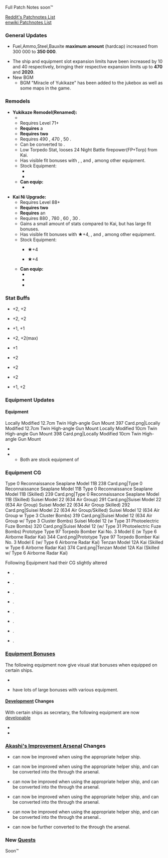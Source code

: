 {{Update|pagename={{{pagename|}}}
|banner = 
|maintenance_start = {{Maintenance|start|short=true}}
|maintenance_end = {{Maintenance|end|short=true}}
}}

Full Patch Notes soon™

[https://www.reddit.com/r/kancolle/comments/jtepgj/news_1113_patchnote/ Reddit's Patchnotes List]<br>
[https://en.kancollewiki.net/Game_Updates/2020/November_13th enwiki Patchnotes List]

===General Updates===
*{{Fuel}}Fuel,{{Ammo}}Ammo,{{Steel}}Steel,{{Bauxite}}Bauxite '''maximum amount''' (hardcap) increased from 300 000 to '''350 000'''.
*The ship and equipment slot expansion limits have been increased by 10 and 40 respectively, bringing their respective expansion limits up to '''470''' and '''2020'''.
*New BGM
**BGM "Miracle of Yukikaze" has been added to the jukebox as well as some maps in the game.

{{clear}}
==={{ShipLink|Dan Yang/|Yukikaze/Kai Ni|text=Dan Yang/Yukikaze Kai Ni}} Remodels===
{{SeasonalGallery|slideshow=true|Dan Yang/}}
*'''Yukikaze Remodel(Renamed): {{ShipLink|Dan Yang/}}'''
**{{Color|Red|Not recommended to remodel unless ready for Kai Ni}}
**Requires Level 71+
**'''Requires''' a {{EquipmentCardKai|Remodel Blueprint|icon=true|size=25px}}{{EquipmentLink|Remodel Blueprint|text=Blueprint}}
**'''Requires two''' {{EquipmentCardKai|New Model Armament Material|icon=true|size=25px}}{{EquipmentLink|New Model Armament Material}}
**Requires 490 {{ammo}}, 470 {{steel}}, 50 {{devmat}}.
**Can be converted to {{ShipLink|Yukikaze/Kai Ni}}.
**Low Torpedo Stat, looses 24 Night Battle firepower(FP+Torp) from Kai.
**Has visible fit bonuses with {{EquipmentLink|Locally Modified 12.7cm Twin High-angle Gun Mount}}, {{EquipmentLink|Locally Modified 10cm Twin High-angle Gun Mount}}, and {{EquipmentLink|61cm Quadruple (Oxygen) Torpedo Mount Late Model}}, among other equipment.
**Stock Equipment:
***{{EquipmentLink|Locally Modified 12.7cm Twin High-angle Gun Mount|text=true|image=50px}}
***{{EquipmentLink|Locally Modified 10cm Twin High-angle Gun Mount|text=true|image=50px}}
**'''Can equip:'''
*** {{CommandFacility}}{{EquipmentLink|Fleet Command Facility|Striking Force Fleet Command Facility|size=150px}}

{{SeasonalGallery|slideshow=true|Yukikaze/Kai Ni}}
*'''Kai Ni Upgrade: {{ShipLink|Yukikaze/Kai Ni}}'''
**Requires Level 88+
**'''Requires two''' {{EquipmentCardKai|Remodel Blueprint|icon=true|size=25px}}{{EquipmentLink|Remodel Blueprint|text=Blueprints}}
**'''Requires''' an {{EquipmentCardKai|Action Report|icon=true|size=25px}}{{EquipmentLink|Action Report}}
**Requires 880 {{ammo}}, 780 {{steel}}, 60 {{devmat}}, 30 {{Conmat}}.
**Gains a small amount of stats compared to Kai, but has large fit bonuses.
**Has visible fit bonuses with {{EquipmentLink|10cm Twin High-angle Gun Mount + Anti-Aircraft Fire Director}} ★+4, {{EquipmentLink|12.7cm Twin Gun Mount Model C Kai 2}}, and {{EquipmentLink|61cm Quadruple (Oxygen) Torpedo Mount Late Model}}, among other equipment.
**Stock Equipment:
***{{EquipmentLink|10cm Twin High-angle Gun Mount + Anti-Aircraft Fire Director|text=true|image=50px}} ★+4
***{{EquipmentLink|12.7cm Single High-angle Gun Mount Kai 2|text=true|image=50px}} ★+4
**'''Can equip:'''
*** {{CommandFacility}}{{EquipmentLink|Fleet Command Facility|Striking Force Fleet Command Facility|size=150px}}
*** {{ArmorEquipment}}{{EquipmentLink|Anti-torpedo Bulge (Medium)|New Kanhon Design Anti-torpedo Bulge (Medium)|Arctic Camouflage (+ Arctic Equipment)|link=List_of_Anti-Torpedo_Bulges_by_stats|text=Medium Buldges|size=100px}}
*** {{SpecialAmphibiousTank}}{{EquipmentLink|Special Type 2 Amphibious Tank|size=150px}}

{{Clear}}

===Stat Buffs===
*{{ShipLink|Isokaze B Kai}} +2{{Firepower}}, +2{{Torpedo}}
*{{ShipLink|Hamakaze B Kai}} +2{{Firepower}}, +2{{LOS}}
*{{ShipLink|Shigure Kai Ni}} +1{{Firepower}}, +1{{Torpedo}}
*{{ShipLink|Asashimo Kai Ni}} +2{{AA}}, +2{{Luck}}(max)
*{{ShipLink|Agano Kai}} +1{{Firepower}}
*{{ShipLink|Noshiro Kai}} +2{{Firepower}}
*{{ShipLink|Yahagi Kai}} +2{{Firepower}}
*{{ShipLink|Sakawa Kai}} +2{{Firepower}}
*{{ShipLink|Shinshuu Maru Kai}} +1{{Firepower}}, +2{{AA}}

{{Clear}}

===Equipment Updates===
===={{new}} Equipment====
<gallery type="slideshow">
Locally Modified 12.7cm Twin High-angle Gun Mount 397 Card.png|{{new}}Locally Modified 12.7cm Twin High-angle Gun Mount
Locally Modified 10cm Twin High-angle Gun Mount 398 Card.png|{{new}}Locally Modified 10cm Twin High-angle Gun Mount
</gallery>
*{{EquipmentLink|Locally Modified 12.7cm Twin High-angle Gun Mount}}
*{{EquipmentLink|Locally Modified 10cm Twin High-angle Gun Mount}}
**Both are stock equipment of {{ShipLink|Dan Yang}}

==={{Updated}} Equipment CG ===
<gallery type="slideshow">
Type 0 Reconnaissance Seaplane Model 11B 238 Card.png|Type 0 Reconnaissance Seaplane Model 11B
Type 0 Reconnaissance Seaplane Model 11B (Skilled) 239 Card.png|Type 0 Reconnaissance Seaplane Model 11B (Skilled)
Suisei Model 22 (634 Air Group) 291 Card.png|Suisei Model 22 (634 Air Group)
Suisei Model 22 (634 Air Group Skilled) 292 Card.png|Suisei Model 22 (634 Air Group/Skilled)
Suisei Model 12 (634 Air Group w Type 3 Cluster Bombs) 319 Card.png|Suisei Model 12 (634 Air Group w/ Type 3 Cluster Bombs)
Suisei Model 12 (w Type 31 Photoelectric Fuze Bombs) 320 Card.png|Suisei Model 12 (w/ Type 31 Photoelectric Fuze Bombs)
Prototype Type 97 Torpedo Bomber Kai No. 3 Model E (w Type 6 Airborne Radar Kai) 344 Card.png|Prototype Type 97 Torpedo Bomber Kai No. 3 Model E (w/ Type 6 Airborne Radar Kai)
Tenzan Model 12A Kai (Skilled w Type 6 Airborne Radar Kai) 374 Card.png|Tenzan Model 12A Kai (Skilled w/ Type 6 Airborne Radar Kai)
</gallery>
Following Equipment had their CG slightly altered
*{{EquipmentLink|Type 0 Reconnaissance Seaplane Model 11B}}.
*{{EquipmentLink|Type 0 Reconnaissance Seaplane Model 11B (Skilled)}}.
*{{EquipmentLink|Suisei Model 22 (634 Air Group)}}.
*{{EquipmentLink|Suisei Model 22 (634 Air Group/Skilled)}}.
*{{EquipmentLink|Suisei Model 12 (634 Air Group w/ Type 3 Cluster Bombs)}}.
*{{EquipmentLink|Suisei Model 12 (w/ Type 31 Photoelectric Fuze Bombs)}}.
*{{EquipmentLink|Prototype Type 97 Torpedo Bomber Kai No. 3 Model E (w/ Type 6 Airborne Radar Kai)
}}.
*{{EquipmentLink|Tenzan Model 12A Kai (Skilled w/ Type 6 Airborne Radar Kai)}}.

===[[Equipment Bonuses]]===
The following equipment now give visual stat bonuses when equipped on certain ships.
*{{EquipmentLink|12.7cm Single Gun Mount}}
*{{ShipLink|Dan Yang/|Yukikaze Kai Ni|text=Dan Yang/Yukikaze Kai Ni}} have lots of large bonuses with various equipment.

{{clear}}

====[[Development]] Changes====
With certain ships as secretary, the following equipment are now [[Development|developable]] 
*{{EquipmentLink|12.7cm Single Gun Mount}}
*{{EquipmentLink|120mm/50 Twin Gun Mount}}

===[[Akashi's Improvement Arsenal]] Changes===
*{{EquipmentLink|12.7cm Single Gun Mount}} can now be improved when using the appropriate helper ship.
*{{EquipmentLink|120mm/50 Twin Gun Mount}} can now be improved when using the appropriate helper ship, and can be converted into the {{EquipmentLink|120mm/50 Twin Gun Mount mod.1936}} through the arsenal.
*{{EquipmentLink|30.5cm Triple Gun Mount}} can now be improved when using the appropriate helper ship, and can be converted into the {{EquipmentLink|30.5cm Triple Gun Mount Kai}} through the arsenal.
*{{EquipmentLink|Suisei}} can now be improved when using the appropriate helper ship, and can be converted into the {{EquipmentLink|Suisei Model 12A}} through the arsenal.
*{{EquipmentLink|Re.2001 CB Kai}} can now be improved when using the appropriate helper ship, and can be converted into the {{EquipmentLink|Re.2005 Kai}} through the arsenal..

*{{EquipmentLink|Type 0 Fighter Model 52}} can now be further converted to the {{EquipmentLink|Type 0 Fighter Model 62 (Fighter-bomber)}} through the arsenal.
{{{!}} class="mw-collapsible mw-collapsed wikitable" style="text-align: center; width:100%;"
! colspan="1" {{!}}{{new}}&{{updated}} Akashi's Improvement Arsenal: Equipment Tables
{{!}}-
{{!}}

{{ImprovementTableKai
|!new
|#
|12.7cm Single Gun Mount
|120mm/50 Twin Gun Mount
|30.5cm Triple Gun Mount
|30.5cm Triple Gun Mount Kai
|Suisei
|Re.2001 CB Kai
|custom_row_new_content = <h3>New Equipment</h3>
}}
{{!}}-
{{!}}
{{ImprovementTableKai
|!updated
|#
|Type 0 Fighter Model 52
|custom_row_updated_content = <h3>Updated Equipment</h3>
}}
{{!}}}
{{Clear}}

===New [[Quests]]===
Soon™
<!--
====Permanent Quests====
{{Quest2|Composition|Sortie|Exercise|Arsenal|filterIDs=A93 B156 B157 B158 C49 C50 F93}}
-->